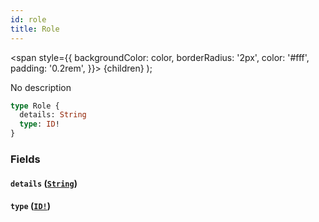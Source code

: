 ```yaml
---
id: role
title: Role
---
```


<span
style={{
      backgroundColor: color,
      borderRadius: '2px',
      color: '#fff',
      padding: '0.2rem',
    }}>
{children}
</span>
);

No description

```graphql
type Role {
  details: String
  type: ID!
}
```

### Fields

#### `details` ([`String`](/api/scalars/string))

#### `type` ([`ID!`](/api/scalars/id))
